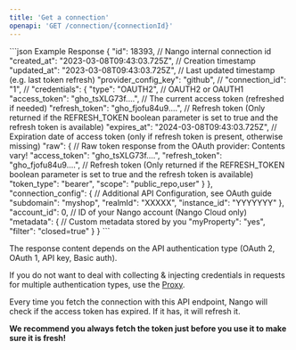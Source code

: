 ```yaml
---
title: 'Get a connection'
openapi: 'GET /connection/{connectionId}'
---
```


<ResponseExample>
  ```json Example Response
{
    "id": 18393,                                  // Nango internal connection id
    "created_at": "2023-03-08T09:43:03.725Z",     // Creation timestamp
    "updated_at": "2023-03-08T09:43:03.725Z",     // Last updated timestamp (e.g. last token refresh)
    "provider_config_key": "github",              // <INTEGRATION-ID>
    "connection_id": "1",                         // <CONNECTION-ID>
    "credentials": {
        "type": "OAUTH2",                         // OAUTH2 or OAUTH1
        "access_token": "gho_tsXLG73f....",       // The current access token (refreshed if needed)
        "refresh_token": "gho_fjofu84u9....",     // Refresh token (Only returned if the REFRESH_TOKEN boolean parameter is set to true and the refresh token is available)
        "expires_at": "2024-03-08T09:43:03.725Z", // Expiration date of access token (only if refresh token is present, otherwise missing)
        "raw": {                                  // Raw token response from the OAuth provider: Contents vary!
            "access_token": "gho_tsXLG73f....",
            "refresh_token": "gho_fjofu84u9....", // Refresh token (Only returned if the REFRESH_TOKEN boolean parameter is set to true and the refresh token is available)
            "token_type": "bearer",
            "scope": "public_repo,user"
        }
    },
    "connection_config": {                        // Additional API Configuration, see OAuth guide
        "subdomain": "myshop",
        "realmId": "XXXXX",
        "instance_id": "YYYYYYY"
    },                      
    "account_id": 0,                              // ID of your Nango account (Nango Cloud only)
    "metadata": {                                 // Custom metadata stored by you
        "myProperty": "yes",
        "filter": "closed=true"
    }
}                              
  ```
</ResponseExample>

<Info>

The response content depends on the API authentication type (OAuth 2, OAuth 1, API key, Basic auth). 

If you do not want to deal with collecting & injecting credentials in requests for multiple authentication types, use the [Proxy](/guides/proxy).

</Info>

<Tip>
Every time you fetch the connection with this API endpoint, Nango will check if the access token has expired. If it has, it will refresh it.

**We recommend you always fetch the token just before you use it to make sure it is fresh!**

</Tip>
